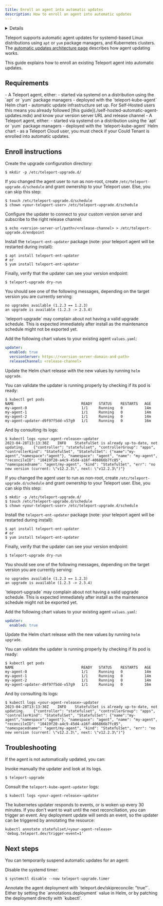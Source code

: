 ```yaml
---
title: Enroll an agent into automatic updates
description: How to enroll an agent into automatic updates
---
```


<Details
  title="Version warning"
  opened={true}
  scope={["enterprise"]}
  scopeOnly={true}
  min="13.0"
>
  Automatic agent update is available starting from Teleport `13.0`.
</Details>

Teleport supports automatic agent updates for
systemd-based Linux distributions using `apt` or `yum` package managers,
and Kubernetes clusters. The [automatic updates architecture 
page](../../architecture/automatic-agent-update.mdx) describes how agent
updating works.

This guide explains how to enroll an existing Teleport agent into automatic
updates.

## Requirements

<Tabs>
<TabItem label="Self-hosted">
- A Teleport agent, either:
  - started via systemd on a distribution using the `apt` or `yum` package managers
  - deployed with the `teleport-kube-agent` Helm chart
- automatic update infrastructure set up. For Self-Hosted users this means you
  already followed [this guide](./self-hosted-automatic-agent-updates.mdx) and
  know your version server URL and release channel
</TabItem>
<TabItem label="Teleport Cloud">
- A Teleport agent, either:
  - started via systemd on a distribution using the `apt` or `yum` package managers
  - deployed with the `teleport-kube-agent` Helm chart
- as a Teleport Cloud user, you must check if your Could Tenant is enrolled
  into automatic updates.
</TabItem>
</Tabs>

## Enroll instructions

<Tabs dropdownCaption="Cluster Type" dropdownSelected="Self-hosted">
<TabItem label="systemd" options="Self-hosted">

Create the upgrade configuration directory:

```code
$ mkdir -p /etc/teleport-upgrade.d/
```

If you changed the agent user to run as non-root, create
`/etc/teleport-upgrade.d/schedule` and grant ownership to your Teleport user.
Else, you can skip this step:

```code
$ touch /etc/teleport-upgrade.d/schedule
$ chown <your-teleport-user> /etc/teleport-upgrade.d/schedule
```

Configure the updater to connect to your custom version server and subscribe
to the right release channel:

```code
$ echo <version-server-url/path>/<release-channel> > /etc/teleport-upgrade.d/endpoint
```

Install the `teleport-ent-updater` package (note: your teleport agent will be restarted during install):

```code
$ apt install teleport-ent-updater
# or
$ yum install teleport-ent-updater
```

Finally, verify that the updater can see your version endpoint:

```code
$ teleport-upgrade dry-run
```

You should see one of the following messages, depending on the target version
you are currently serving:

```text
no upgrades available (1.2.3 == 1.2.3)
an upgrade is available (1.2.3 -> 2.3.4)
```

<Admonition type="note">
`teleport-upgrade` may complain about not having a valid upgrade schedule.
This is expected immediately after install as the maintenance schedule might
not be exported yet.
</Admonition>

</TabItem>

<TabItem label="teleport-kube-agent chart" options="Self-hosted">

Add the following chart values to your existing agent `values.yaml`:

```yaml
updater:
  enabled: true
  versionServer: https://<version-server-domain-and-path>
  releaseChannel: <release-channel>
```

Update the Helm chart release with the new values by running `helm upgrade`.

You can validate the updater is running properly by checking if its pod is ready:

```code
$ kubectl get pods
NAME                               READY   STATUS    RESTARTS   AGE
my-agent-0                         1/1     Running   0          14m
my-agent-1                         1/1     Running   0          14m
my-agent-2                         1/1     Running   0          14m
my-agent-updater-d9f97f5dd-v57g9   1/1     Running   0          16m
```

And by consulting its logs:

```code
$ kubectl logs <your-agent-release>-updater
2023-04-28T13:13:30Z	INFO	StatefulSet is already up-to-date, not updating.	{"controller": "statefulset", "controllerGroup": "apps", "controllerKind": "StatefulSet", "StatefulSet": {"name":"my-agent","namespace":"agent"}, "namespace": "agent", "name": "my-agent", "reconcileID": "10419f20-a4c9-45d4-a16f-406866b7fc05", "namespacedname": "agent/my-agent", "kind": "StatefulSet", "err": "no new version (current: \"v12.2.3\", next: \"v12.2.3\")"}
```

</TabItem>
<TabItem label="systemd " options="Teleport Cloud">

If you changed the agent user to run as non-root, create
`/etc/teleport-upgrade.d/schedule` and grant ownership to your Teleport user.
Else, you can skip this step:

```code
$ mkdir -p /etc/teleport-upgrade.d/
$ touch /etc/teleport-upgrade.d/schedule
$ chown <your-teleport-user> /etc/teleport-upgrade.d/schedule
```

Install the `teleport-ent-updater` package (note: your teleport agent will be restarted during install):

```code
$ apt install teleport-ent-updater
# or
$ yum install teleport-ent-updater
```

Finally, verify that the updater can see your version endpoint:

```code
$ teleport-upgrade dry-run
```

You should see one of the following messages, depending on the target version
you are currently serving:

```text
no upgrades available (1.2.3 == 1.2.3)
an upgrade is available (1.2.3 -> 2.3.4)
```

<Admonition type="note">
`teleport-upgrade` may complain about not having a valid upgrade schedule.
This is expected immediately after install as the maintenance schedule might
not be exported yet.
</Admonition>

</TabItem>
<TabItem label="teleport-kube-agent chart " options="Teleport Cloud">

Add the following chart values to your existing agent `values.yaml`:

```yaml
updater:
  enabled: true
```

Update the Helm chart release with the new values by running `helm upgrade`.

You can validate the updater is running properly by checking if its pod is ready:

```code
$ kubectl get pods
NAME                               READY   STATUS    RESTARTS   AGE
my-agent-0                         1/1     Running   0          14m
my-agent-1                         1/1     Running   0          14m
my-agent-2                         1/1     Running   0          14m
my-agent-updater-d9f97f5dd-v57g9   1/1     Running   0          16m
```

And by consulting its logs:

```code
$ kubectl logs <your-agent-release>-updater
2023-04-28T13:13:30Z	INFO	StatefulSet is already up-to-date, not updating.	{"controller": "statefulset", "controllerGroup": "apps", "controllerKind": "StatefulSet", "StatefulSet": {"name":"my-agent","namespace":"agent"}, "namespace": "agent", "name": "my-agent", "reconcileID": "10419f20-a4c9-45d4-a16f-406866b7fc05", "namespacedname": "agent/my-agent", "kind": "StatefulSet", "err": "no new version (current: \"v12.2.3\", next: \"v12.2.3\")"}
```

</TabItem>
</Tabs>

## Troubleshooting

If the agent is not automatically updated, you can:

<Tabs>
<TabItem label="systemd">

Invoke manually the updater and look at its logs.

```code
$ teleport-upgrade
```

</TabItem>
<TabItem label="teleport-kube-agent chart">

Consult the `teleport-kube-agent-updater` logs:

```code
$ kubectl logs <your-agent-release>-updater
```

<Admonition type="note">
The kubernetes updater responds to events, or is woken up every 30 minutes.
If you don't want to wait until the next reconciliation, you can trigger an
event. Any deployment update will sends an event, so the updater can be
triggered by annotating the resource:

```code
kubectl annotate statefulset/<your-agent-release> 'debug.teleport.dev/trigger-event=1'
```
</Admonition>
</TabItem>
</Tabs>

## Next steps

You can temporarily suspend automatic updates for an agent:

<Tabs>
<TabItem label="systemd">

Disable the systemd timer:

```code
$ systemctl disable --now teleport-upgrade.timer
```

</TabItem>
<TabItem label="teleport-kube-agent chart">
Annotate the agent deployment with `teleport.dev/skipreconcile: "true"`.
Either by setting the `annotations.deployment` value in Helm, or by patching
the deployment directly with `kubectl`.
</TabItem>
</Tabs>
